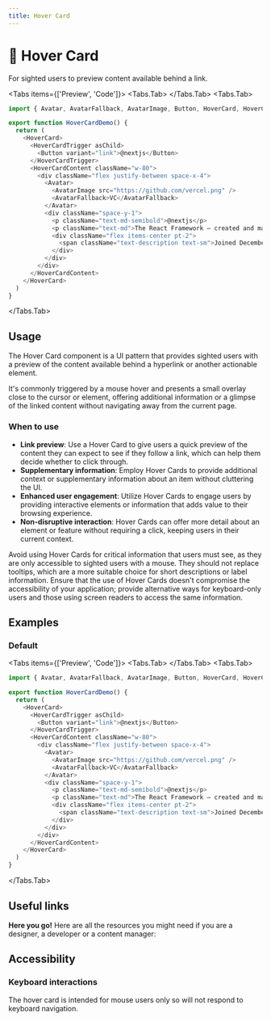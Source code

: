 ```yaml
---
title: Hover Card
---
```




# 💠 Hover Card

For sighted users to preview content available behind a link.

<Tabs items={['Preview', 'Code']}>
<Tabs.Tab>
<HoverCardPreview />
</Tabs.Tab>
<Tabs.Tab>
```js copy filename="hover-card.tsx"
import { Avatar, AvatarFallback, AvatarImage, Button, HoverCard, HoverCardContent, HoverCardTrigger } from "@fucina/ui"

export function HoverCardDemo() {
  return (
    <HoverCard>
      <HoverCardTrigger asChild>
        <Button variant="link">@nextjs</Button>
      </HoverCardTrigger>
      <HoverCardContent className="w-80">
        <div className="flex justify-between space-x-4">
          <Avatar>
            <AvatarImage src="https://github.com/vercel.png" />
            <AvatarFallback>VC</AvatarFallback>
          </Avatar>
          <div className="space-y-1">
            <p className="text-md-semibold">@nextjs</p>
            <p className="text-md">The React Framework – created and maintained by @vercel.</p>
            <div className="flex items-center pt-2">
              <span className="text-description text-sm">Joined December 2021</span>
            </div>
          </div>
        </div>
      </HoverCardContent>
    </HoverCard>
  )
}
```
</Tabs.Tab>
</Tabs>

## Usage

The Hover Card component is a UI pattern that provides sighted users with a preview of the content available behind a hyperlink or another actionable element.

It's commonly triggered by a mouse hover and presents a small overlay close to the cursor or element, offering additional information or a glimpse of the linked content without navigating away from the current page.

### When to use

- **Link preview**: Use a Hover Card to give users a quick preview of the content they can expect to see if they follow a link, which can help them decide whether to click through.
- **Supplementary information**: Employ Hover Cards to provide additional context or supplementary information about an item without cluttering the UI.
- **Enhanced user engagement**: Utilize Hover Cards to engage users by providing interactive elements or information that adds value to their browsing experience.
- **Non-disruptive interaction**: Hover Cards can offer more detail about an element or feature without requiring a click, keeping users in their current context.

Avoid using Hover Cards for critical information that users must see, as they are only accessible to sighted users with a mouse. They should not replace tooltips, which are a more suitable choice for short descriptions or label information. Ensure that the use of Hover Cards doesn't compromise the accessibility of your application; provide alternative ways for keyboard-only users and those using screen readers to access the same information.

## Examples

### Default

<Tabs items={['Preview', 'Code']}>
<Tabs.Tab>
<HoverCardPreview />
</Tabs.Tab>
<Tabs.Tab>
```js copy filename="hover-card.tsx"
import { Avatar, AvatarFallback, AvatarImage, Button, HoverCard, HoverCardContent, HoverCardTrigger } from "@fucina/ui"

export function HoverCardDemo() {
  return (
    <HoverCard>
      <HoverCardTrigger asChild>
        <Button variant="link">@nextjs</Button>
      </HoverCardTrigger>
      <HoverCardContent className="w-80">
        <div className="flex justify-between space-x-4">
          <Avatar>
            <AvatarImage src="https://github.com/vercel.png" />
            <AvatarFallback>VC</AvatarFallback>
          </Avatar>
          <div className="space-y-1">
            <p className="text-md-semibold">@nextjs</p>
            <p className="text-md">The React Framework – created and maintained by @vercel.</p>
            <div className="flex items-center pt-2">
              <span className="text-description text-sm">Joined December 2021</span>
            </div>
          </div>
        </div>
      </HoverCardContent>
    </HoverCard>
  )
}
```
</Tabs.Tab>
</Tabs>

## Useful links

**Here you go!** Here are all the resources you might need if you are a designer, a developer or a content manager:

<Cards className="mt-8">
  <Card
    title="🤖 Storybook"
    href="https://fucina-storybook.vercel.app/?path=/docs/components-hovercard--documentation"
  />
  <Card
    title="🪄 Figma"
    href="https://www.figma.com/design/Jfto7FUoU7mSpnv9uESD60/%F0%9F%94%A5-Fucina---Design-System?node-id=639-22269&t=BERFxjM8vy494uCE-1"
  />
  <Card
    title="🐝 API Reference"
    href="https://www.radix-ui.com/primitives/docs/components/hover-card#api-reference"
  />
</Cards>

## Accessibility

### Keyboard interactions

The hover card is intended for mouse users only so will not respond to keyboard navigation.
